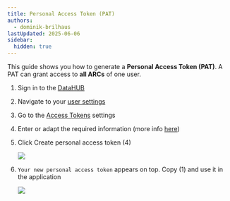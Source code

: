 ```yaml
---
title: Personal Access Token (PAT)
authors:
  - dominik-brilhaus
lastUpdated: 2025-06-06
sidebar:
  hidden: true
---
```



This guide shows you how to generate a **Personal Access Token (PAT)**. A PAT can grant access to **all ARCs** of one user.

<Steps>

1. Sign in to the [DataHUB](https://git.nfdi4plants.org/)
2. Navigate to your [user settings](/nfdi4plants.knowledgebase/datahub/navigation-settings/datahub-user-settings)
2. Go to the [Access Tokens](https://git.nfdi4plants.org/-/user_settings/personal_access_tokens) settings
3. Enter or adapt the required information (more info [here](/nfdi4plants.knowledgebase/datahub/access-tokens#token-information))
4. Click <btn>Create personal access token</btn> (4)

    ![](@images/datahub/datahub-access-token01.drawio.png)

5. `Your new personal access token` appears on top. Copy (1) and use it in the application 

    ![](@images/datahub/datahub-access-token02.drawio.png)

</Steps>
